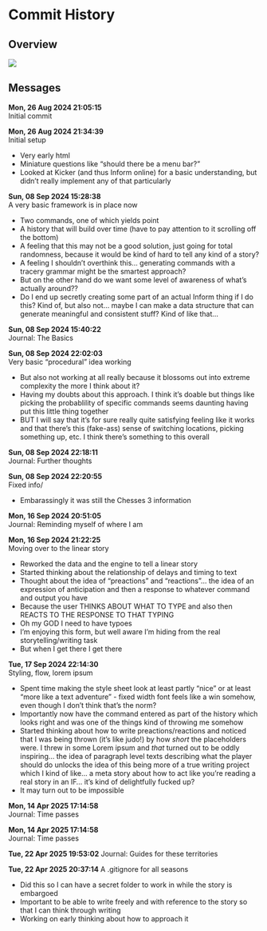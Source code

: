 # Commit History {#sec-commits}

## Overview

![](./2024_textadventure/Commits%20over%20time.png)

## Messages

**Mon, 26 Aug 2024 21:05:15**  
Initial commit



**Mon, 26 Aug 2024 21:34:39**  
Initial setup

- Very early html
- Miniature questions like "should there be a menu bar?"
- Looked at Kicker (and thus Inform online) for a basic understanding, but didn't really implement any of that particularly


**Sun, 08 Sep 2024 15:28:38**  
A very basic framework is in place now

- Two commands, one of which yields point
- A history that will build over time (have to pay attention to it scrolling off the bottom)
- A feeling that this may not be a good solution, just going for total randomness, because it would be kind of hard to tell any kind of a story?
- A feeling I shouldn't overthink this... generating commands with a tracery grammar might be the smartest approach?
- But on the other hand do we want some level of awareness of what's actually around??
- Do I end up secretly creating some part of an actual Inform thing if I do this? Kind of, but also not... maybe I can make a data structure that can generate meaningful and consistent stuff? Kind of like that...


**Sun, 08 Sep 2024 15:40:22**  
Journal: The Basics



**Sun, 08 Sep 2024 22:02:03**  
Very basic "procedural" idea working

- But also not working at all really because it blossoms out into extreme complexity the more I think about it?
- Having my doubts about this approach. I think it's doable but things like picking the probablility of specific commands seems daunting having put this little thing together
- BUT I will say that it's for sure really quite satisfying feeling like it works and that there's this (fake-ass) sense of switching locations, picking something up, etc. I think there's something to this overall


**Sun, 08 Sep 2024 22:18:11**  
Journal: Further thoughts



**Sun, 08 Sep 2024 22:20:55**  
Fixed info/

- Embarassingly it was still the Chesses 3 information


**Mon, 16 Sep 2024 20:51:05**  
Journal: Reminding myself of where I am



**Mon, 16 Sep 2024 21:22:25**  
Moving over to the linear story

- Reworked the data and the engine to tell a linear story
- Started thinking about the relationship of delays and timing to text
- Thought about the idea of "preactions" and "reactions"... the idea of an expression of anticipation and then a response to whatever command and output you have
- Because the user THINKS ABOUT WHAT TO TYPE and also then REACTS TO THE RESPONSE TO THAT TYPING
- Oh my GOD I need to have typoes
- I'm enjoying this form, but well aware I'm hiding from the real storytelling/writing task
- But when I get there I get there


**Tue, 17 Sep 2024 22:14:30**  
Styling, flow, lorem ipsum

- Spent time making the style sheet look at least partly "nice" or at least "more like a text adventure" - fixed width font feels like a win somehow, even though I don't think that's the norm?
- Importantly now have the command entered as part of the history which looks right and was one of the things kind of throwing me somehow
- Started thinking about how to write preactions/reactions and noticed that I was being thrown (it's like judo!) by how *short* the placeholders were. I threw in some Lorem ipsum and *that* turned out to be oddly inspiring... the idea of paragraph level texts describing what the player should do unlocks the idea of this being more of a true writing project which I kind of like... a meta story about how to act like you're reading a real story in an IF... it's kind of delightfully fucked up?
- It may turn out to be impossible


**Mon, 14 Apr 2025 17:14:58**  
Journal: Time passes

**Mon, 14 Apr 2025 17:14:58**  
Journal: Time passes

**Tue, 22 Apr 2025 19:53:02**
Journal: Guides for these territories

**Tue, 22 Apr 2025 20:37:14**
A .gitignore for all seasons

- Did this so I can have a secret folder to work in while the story is embargoed
- Important to be able to write freely and with reference to the story so that I can think through writing
- Working on early thinking about how to approach it
